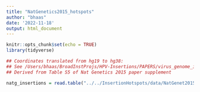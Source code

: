```yaml
---
title: "NatGenetics2015_hotspots"
author: "bhaas"
date: '2022-11-18'
output: html_document
---
```


```r
knitr::opts_chunk$set(echo = TRUE)
library(tidyverse)
```


```r


## Coordinates translated from hg19 to hg38:
## See /Users/bhaas/BroadInstProjs/HPV-Insertions/PAPERS/virus_genome_integration_papers/NatureGenetics_Hotspots_2015_SUPPLEMENT/translate_coords_hg38
## Derived from Table S5 of Nat Genetics 2015 paper supplement

natg_insertions = read.table("../../InsertionHotspots/data/NatGenet2015.insertions.tsv", header=T, sep="\t", stringsAsFactors = F)
```








